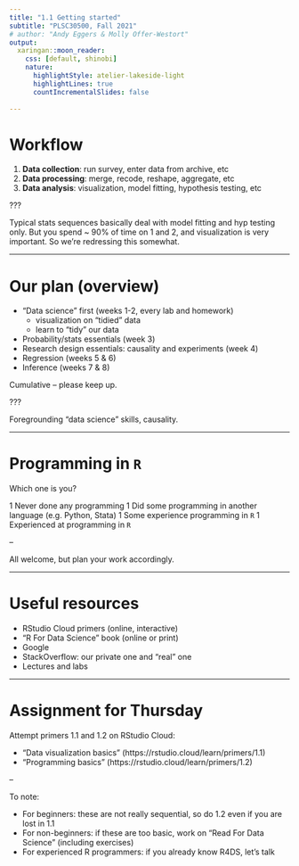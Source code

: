 ```yaml
---
title: "1.1 Getting started"
subtitle: "PLSC30500, Fall 2021"
# author: "Andy Eggers & Molly Offer-Westort"
output: 
  xaringan::moon_reader:
    css: [default, shinobi]
    nature:
      highlightStyle: atelier-lakeside-light
      highlightLines: true
      countIncrementalSlides: false
  
---
```



# Workflow 

1. **Data collection**: run survey, enter data from archive, etc
1. **Data processing**: merge, recode, reshape, aggregate, etc
1. **Data analysis**: visualization, model fitting, hypothesis testing, etc 

???

Typical stats sequences basically deal with model fitting and hyp testing only. But you spend ~ 90% of time on 1 and 2, and visualization is very important. So we're redressing this somewhat.

---

# Our plan (overview)

- "Data science" first (weeks 1-2, every lab and homework)
  - visualization on "tidied" data
  - learn to "tidy" our data
- Probability/stats essentials (week 3)
- Research design essentials: causality and experiments (week 4)
- Regression (weeks 5 & 6) 
- Inference (weeks 7 & 8)

Cumulative -- please keep up.

???

Foregrounding "data science" skills, causality.


---

# Programming in `R` 

Which one is you? 

1 Never done any programming
1 Did some programming in another language (e.g. Python, Stata)
1 Some experience programming in `R`
1 Experienced at programming in `R`

--

All welcome, but plan your work accordingly.

---

# Useful resources 

- RStudio Cloud primers (online, interactive) 
- "R For Data Science" book (online or print)  
- Google
- StackOverflow: our private one and "real" one
- Lectures and labs

---

# Assignment for Thursday

Attempt primers 1.1 and 1.2 on RStudio Cloud: 

- "Data visualization basics" (https://rstudio.cloud/learn/primers/1.1)
- "Programming basics" (https://rstudio.cloud/learn/primers/1.2)

--

To note: 

- For beginners: these are not really sequential, so do 1.2 even if you are lost in 1.1
- For non-beginners: if these are too basic, work on "Read For Data Science" (including exercises)
- For experienced R programmers: if you already know R4DS, let's talk


